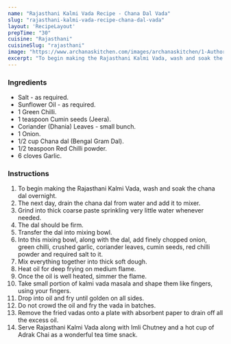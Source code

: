 ---
name: "Rajasthani Kalmi Vada Recipe - Chana Dal Vada"
slug: "rajasthani-kalmi-vada-recipe-chana-dal-vada"
layout: 'RecipeLayout'
prepTime: "30"
cuisine: "Rajasthani"
cuisineSlug: "rajasthani"
image: "https://www.archanaskitchen.com/images/archanaskitchen/1-Author/swathynandhini/Rajasthani_Kalmi_Vada_Recipe_Chana_Dal_Vada-1.jpg"
excerpt: "To begin making the Rajasthani Kalmi Vada, wash and soak the chana dal overnight"
---

### Ingredients

- Salt - as required.
- Sunflower Oil - as required.
- 1 Green Chilli.
- 1 teaspoon Cumin seeds (Jeera).
- Coriander (Dhania) Leaves - small bunch.
- 1 Onion.
- 1/2 cup Chana dal (Bengal Gram Dal).
- 1/2 teaspoon Red Chilli powder.
- 6 cloves Garlic.

### Instructions

1. To begin making the Rajasthani Kalmi Vada, wash and soak the chana dal overnight.
1. The next day, drain the chana dal from water and add it to mixer.
1. Grind into thick coarse paste sprinkling very little water whenever needed.
1. The dal should be firm.
1. Transfer the dal into mixing bowl.
1. Into this mixing bowl, along with the dal, add finely chopped onion, green chilli, crushed garlic, coriander leaves, cumin seeds, red chilli powder and required salt to it.
1. Mix everything together into thick soft dough.
1. Heat oil for deep frying on medium flame.
1. Once the oil is well heated, simmer the flame.
1. Take small portion of kalmi vada masala and shape them like fingers, using your fingers.
1. Drop into oil and fry until golden on all sides.
1. Do not crowd the oil and fry the vada in batches.
1. Remove the fried vadas onto a plate with absorbent paper to drain off all the excess oil.
1. Serve Rajasthani Kalmi Vada along with Imli Chutney and a hot cup of Adrak Chai as a wonderful tea time snack.
